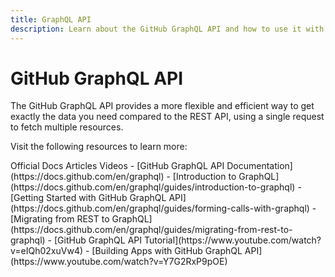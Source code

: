 ```yaml
---
title: GraphQL API
description: Learn about the GitHub GraphQL API and how to use it with Git
---
```


# GitHub GraphQL API

The GitHub GraphQL API provides a more flexible and efficient way to get exactly the data you need compared to the REST API, using a single request to fetch multiple resources.

Visit the following resources to learn more:

<Tabs defaultValue="article">
<TabsList>
<TabsTrigger value="official">Official Docs</TabsTrigger>
<TabsTrigger value="article">Articles</TabsTrigger>
<TabsTrigger value="video">Videos</TabsTrigger>
</TabsList>

<TabsContent value="official">
- [GitHub GraphQL API Documentation](https://docs.github.com/en/graphql)
- [Introduction to GraphQL](https://docs.github.com/en/graphql/guides/introduction-to-graphql)
</TabsContent>
<TabsContent value="article">
- [Getting Started with GitHub GraphQL API](https://docs.github.com/en/graphql/guides/forming-calls-with-graphql)
- [Migrating from REST to GraphQL](https://docs.github.com/en/graphql/guides/migrating-from-rest-to-graphql)
</TabsContent>
<TabsContent value="video">
- [GitHub GraphQL API Tutorial](https://www.youtube.com/watch?v=eIQh02xuVw4)
- [Building Apps with GitHub GraphQL API](https://www.youtube.com/watch?v=Y7G2RxP9pOE)
</TabsContent>
</Tabs>
